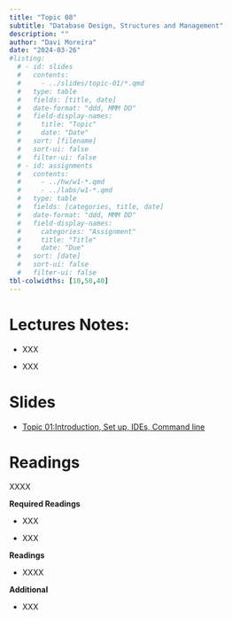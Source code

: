 ```yaml
---
title: "Topic 08"
subtitle: "Database Design, Structures and Management"
description: ""
author: "Davi Moreira"
date: "2024-03-26"
#listing:
  # - id: slides
  #   contents:
  #     - ../slides/topic-01/*.qmd
  #   type: table
  #   fields: [title, date]
  #   date-format: "ddd, MMM DD"
  #   field-display-names:
  #     title: "Topic"
  #     date: "Date"
  #   sort: [filename]
  #   sort-ui: false
  #   filter-ui: false
  # - id: assignments
  #   contents:
  #     - ../hw/w1-*.qmd
  #     - ../labs/w1-*.qmd
  #   type: table
  #   fields: [categories, title, date]
  #   date-format: "ddd, MMM DD"
  #   field-display-names:
  #     categories: "Assignment"
  #     title: "Title"
  #     date: "Due"
  #   sort: [date]
  #   sort-ui: false
  #   filter-ui: false
tbl-colwidths: [10,50,40]
---
```


# Lectures Notes:

-   XXX

-   XXX

# Slides

-   [Topic 01:Introduction, Set up, IDEs, Command line](/slides/topic-02.html)

# Readings

XXXX

**Required Readings**

-   XXX

-   XXX

**Readings**

-   XXXX

**Additional**

-   XXX
